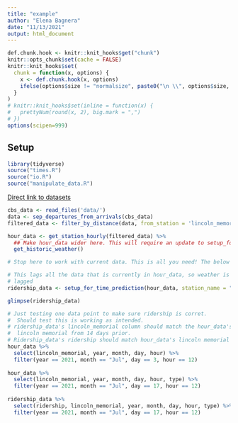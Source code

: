 ```yaml
---
title: "example"
author: "Elena Bagnera"
date: "11/13/2021"
output: html_document
---
```


```r
def.chunk.hook <- knitr::knit_hooks$get("chunk")
knitr::opts_chunk$set(cache = FALSE)
knitr::knit_hooks$set(
  chunk = function(x, options) {
    x <- def.chunk.hook(x, options)
    ifelse(options$size != "normalsize", paste0("\n \\", options$size, "\n\n", x, "\n\n \\normalsize"), x)
  }
)
# knitr::knit_hooks$set(inline = function(x) {
#   prettyNum(round(x, 2), big.mark = ",")
# })
options(scipen=999)
```


\begin{center}
\Huge{PPOL 670 | Final Project}

\Huge{Example}
\end{center}

\vspace{0.1in}

## Setup
```r
library(tidyverse)
source("times.R")
source("io.R")
source("manipulate_data.R")
```


[Direct link to datasets](https://s3.amazonaws.com/capitalbikeshare-data/)

```r
cbs_data <- read_files('data/')
data <- sep_departures_from_arrivals(cbs_data)
filtered_data <- filter_by_distance(data, from_station = 'lincoln_memorial', distance_m = 1600)

hour_data <- get_station_hourly(filtered_data) %>% 
  ## Make hour_data wider here. This will require an update to setup_for_time_prediction
  get_historic_weather()

# Stop here to work with current data. This is all you need! The below code sets up the data for time predictions at a given station and adds other predictors
```


```r
# This lags all the data that is currently in hour_data, so weather is also 14 day
# lagged
ridership_data <- setup_for_time_prediction(hour_data, station_name = "lincoln_memorial")

glimpse(ridership_data)
```


```r
# Just testing one data point to make sure ridership is corret.
#  Should test this is working as intended.
# ridership_data's lincoln_memorial column should match the hour_data's 
#  lincoln memorial from 14 days prior.
# Ridership_data's ridership should match hour_data's lincoln memorial from the same date.
hour_data %>% 
  select(lincoln_memorial, year, month, day, hour) %>% 
  filter(year == 2021, month == "Jul", day == 3, hour == 12)
  
hour_data %>% 
  select(lincoln_memorial, year, month, day, hour, type) %>% 
  filter(year == 2021, month == "Jul", day == 17, hour == 12)
  
ridership_data %>% 
  select(ridership, lincoln_memorial, year, month, day, hour, type) %>% 
  filter(year == 2021, month == "Jul", day == 17, hour == 12)

```
